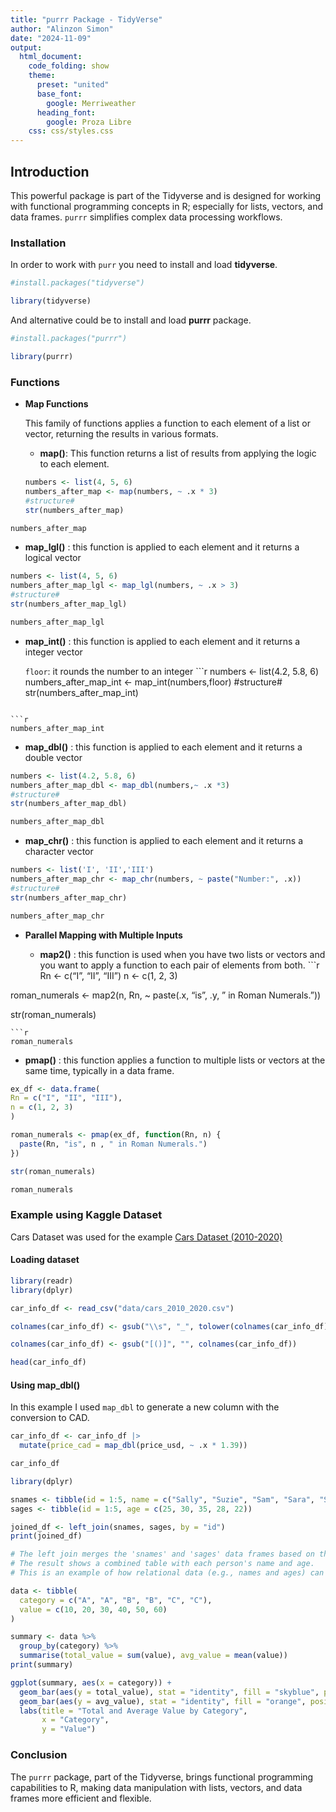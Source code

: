 ```yaml
---
title: "purrr Package - TidyVerse"
author: "Alinzon Simon"
date: "2024-11-09"
output: 
  html_document:
    code_folding: show
    theme:
      preset: "united"
      base_font:
        google: Merriweather
      heading_font:
        google: Proza Libre
    css: css/styles.css  
---
```


## Introduction

This powerful package is part of the Tidyverse and is designed for working with functional programming concepts in R; especially for lists, vectors, and data frames. `purrr` simplifies complex data processing workflows.

### Installation
In order to work with `purr` you need to install and load **tidyverse**.

```r

#install.packages("tidyverse")

library(tidyverse)

```


And alternative could be to install and load **purrr** package.
```r

#install.packages("purrr")

library(purrr)

```



### Functions

- **Map Functions**
  
  This family of functions applies a function to each element of a list or vector, returning the results in various formats.
  
  
  - **map()**: This function returns a list of results from applying the logic to each element.
```r

numbers <- list(4, 5, 6)
numbers_after_map <- map(numbers, ~ .x * 3) 
#structure#
str(numbers_after_map)
```
  
```r
numbers_after_map
```



  - **map_lgl()** : this function is applied to each element and it returns a logical vector
```r

numbers <- list(4, 5, 6)
numbers_after_map_lgl <- map_lgl(numbers, ~ .x > 3) 
#structure#
str(numbers_after_map_lgl)


```

```r
numbers_after_map_lgl
```
  
  
  
  - **map_int()** : this function is applied to each element and it returns a integer vector
  
    `floor`: it rounds the number to an integer
```r

numbers <- list(4.2, 5.8, 6)
numbers_after_map_int <- map_int(numbers,floor) 
#structure#
str(numbers_after_map_int)


```

```r
numbers_after_map_int
```
  
  
  
  - **map_dbl()** : this function is applied to each element and it returns a double vector
```r

numbers <- list(4.2, 5.8, 6)
numbers_after_map_dbl <- map_dbl(numbers,~ .x *3) 
#structure#
str(numbers_after_map_dbl)


```

```r
numbers_after_map_dbl
```



  - **map_chr()** : this function is applied to each element and it returns a character vector
```r

numbers <- list('I', 'II','III')
numbers_after_map_chr <- map_chr(numbers, ~ paste("Number:", .x))
#structure#
str(numbers_after_map_chr)


```

```r
numbers_after_map_chr
```





- **Parallel Mapping with Multiple Inputs**

  - **map2()** : this function  is used when you have two lists or vectors and you want to apply a function to each pair of elements from both.
```r

Rn <- c("I", "II", "III")
n <- c(1, 2, 3)

roman_numerals <- map2(n, Rn, ~ paste(.x, "is", .y, " in Roman Numerals."))

str(roman_numerals)

```
```r
roman_numerals

```


  - **pmap()** : this function applies a function to multiple lists or vectors at the same time, typically in a data frame. 
```r

ex_df <- data.frame(
Rn = c("I", "II", "III"),
n = c(1, 2, 3)
)

roman_numerals <- pmap(ex_df, function(Rn, n) {
  paste(Rn, "is", n , " in Roman Numerals.")
})

str(roman_numerals)

```

```r
roman_numerals

```



### Example using Kaggle Dataset

Cars Dataset was used for the example [Cars Dataset (2010-2020)](https://www.kaggle.com/datasets/waqi786/cars-dataset-2010-2020?select=cars_2010_2020.csv)

#### Loading dataset

```r

library(readr)
library(dplyr)

car_info_df <- read_csv("data/cars_2010_2020.csv")

colnames(car_info_df) <- gsub("\\s", "_", tolower(colnames(car_info_df))) 

colnames(car_info_df) <- gsub("[()]", "", colnames(car_info_df))

head(car_info_df)


```

#### Using map_dbl()

In this example I used `map_dbl` to generate a new column with the conversion to CAD.

```r

car_info_df <- car_info_df |>
  mutate(price_cad = map_dbl(price_usd, ~ .x * 1.39))

car_info_df

```


```r
library(dplyr)

snames <- tibble(id = 1:5, name = c("Sally", "Suzie", "Sam", "Sara", "Sandy"))
sages <- tibble(id = 1:5, age = c(25, 30, 35, 28, 22))

joined_df <- left_join(snames, sages, by = "id")
print(joined_df)

# The left join merges the 'snames' and 'sages' data frames based on the common 'id' column.
# The result shows a combined table with each person's name and age.
# This is an example of how relational data (e.g., names and ages) can be merged.
```


```r
data <- tibble(
  category = c("A", "A", "B", "B", "C", "C"),
  value = c(10, 20, 30, 40, 50, 60)
)

summary <- data %>%
  group_by(category) %>%
  summarise(total_value = sum(value), avg_value = mean(value))
print(summary)

ggplot(summary, aes(x = category)) + 
  geom_bar(aes(y = total_value), stat = "identity", fill = "skyblue", position = "dodge") + 
  geom_bar(aes(y = avg_value), stat = "identity", fill = "orange", position = "dodge") + 
  labs(title = "Total and Average Value by Category",
       x = "Category", 
       y = "Value")
```


### Conclusion

The `purrr` package, part of the Tidyverse, brings functional programming capabilities to R, making data manipulation with lists, vectors, and data frames more efficient and flexible.

